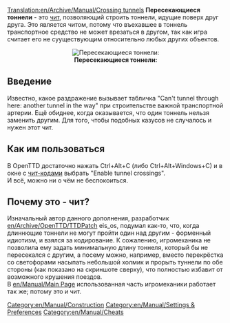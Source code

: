 [[Translation:en/Archive/Manual/Crossing tunnels]]
'''Пересекающиеся тоннели''' - это [[en/Cheats(ru)|чит]], позволяющий строить тоннели, идущие поверх друг друга. Это является читом, потому что въехавшее в тоннель транспортное средство не может врезаться в другом, так как игра считает его не сууществующим относительно любых других объектов.

<center>[[File:en/Archive/Manual/Crossing Tunnels.png|center|frame|'''Пересекающиеся тоннели:''']]</center>

== Введение ==

Известно, какое раздражение вызывает табличка "Can't tunnel through here: another tunnel in the way" при строительстве важной транспортной артерии. Ещё обиднее, когда оказывается, что один тоннель нельзя заменить другим. Для того, чтобы подобных казусов не случалось и нужен этот чит.


== Как им пользоваться ==

В OpenTTD достаточно нажать Ctrl+Alt+C (либо Ctrl+Alt+Windows+C) и в окне с [[en/Cheats(ru)|чит-кодами]] выбрать "Enable tunnel crossings".<br>
И всё, можно ни о чём не беспокоиться.


== Почему это - чит? ==

Изначальный автор данного дополнения, разработчик [[en/Archive/OpenTTD/TTDPatch]] eis_os, подумал как-то, что, когда длиннющие тоннели не могут пройти один над другим - форменный идиотизм, и взялся за кодирование. К сожалению, игромеханика не позволила ему задать минимальную длину тоннеля, который бы не пересекался с другим, а посему можно, например, вместо перекрёстка со светофорами насыпать небольшой холмик и прорыть туннели по обе стороны (как показано на скриншоте сверху), что полностью избавит от возможного крушения поездов.<br>
В [[en/Manual/Main Page]] использованная часть игромеханики работает так же; потому это и чит.

[[Category:en/Manual/Construction]]
[[Category:en/Manual/Settings & Preferences]]
[[Category:en/Manual/Cheats]]